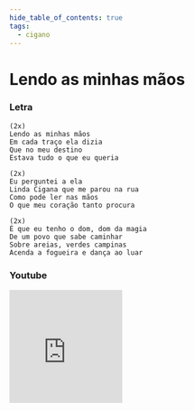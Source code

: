 ```yaml
---
hide_table_of_contents: true
tags:
  - cigano
---
```


# Lendo as minhas mãos

### Letra

```text
(2x)
Lendo as minhas mãos
Em cada traço ela dizia
Que no meu destino
Estava tudo o que eu queria

(2x)
Eu perguntei a ela
Linda Cigana que me parou na rua
Como pode ler nas mãos
O que meu coração tanto procura

(2x)
É que eu tenho o dom, dom da magia
De um povo que sabe caminhar
Sobre areias, verdes campinas
Acenda a fogueira e dança ao luar
```

### Youtube

<iframe
  width="200"
  height="200"
  src="https://www.youtube.com/embed/_yfTWLBrHUQ"
  title="YouTube video player"
  frameborder="0"
  allow="accelerometer; autoplay; clipboard-write; encrypted-media; gyroscope; picture-in-picture; web-share"
  referrerpolicy="strict-origin-when-cross-origin"
  allowfullscreen
></iframe>
